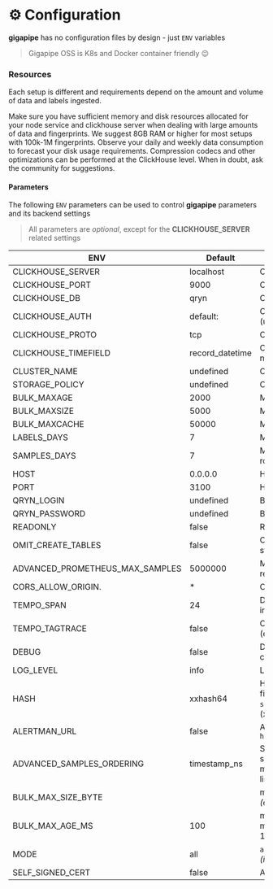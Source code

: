 # ⚙️ Configuration

**gigapipe** has no configuration files by design - just `ENV` variables

> Gigapipe OSS is K8s and Docker container friendly 😉

### Resources

Each setup is different and requirements depend on the amount and volume of data and labels ingested. 

Make sure you have sufficient memory and disk resources allocated for your node service and clickhouse server when dealing with large amounts of data and fingerprints. We suggest 8GB RAM or higher for most setups with 100k-1M fingerprints. Observe your daily and weekly data consumption to forecast your disk usage requirements. Compression codecs and other optimizations can be performed at the ClickHouse level. When in doubt, ask the community for suggestions. 

#### Parameters

The following `ENV` parameters can be used to control **gigapipe** parameters and its backend settings

> All parameters are _optional_, except for the **CLICKHOUSE_SERVER** related settings

| ENV   	                |Default   	|Usage   	|
|------------------------|---	    |---		|
| CLICKHOUSE_SERVER      | localhost   	| Clickhouse Server address  		|
| CLICKHOUSE_PORT  	     | 9000  	    | Clickhouse Server port (binary) 		|
| CLICKHOUSE_DB  	       | qryn  	    | Clickhouse Database Name  		|
| CLICKHOUSE_AUTH  	     | default:  	    | Clickhouse Authentication (user:password) |
| CLICKHOUSE_PROTO  	    | tcp  	    | Clickhouse Protocol (tcp, tls) |
| CLICKHOUSE_TIMEFIELD   | record_datetime    | Clickhouse DateTime column for native queries |
| CLUSTER_NAME           | undefined | Clickhouse Cluster name |
| STORAGE_POLICY           | undefined | Clickhouse Cluster storage policy |
| BULK_MAXAGE  		        | 2000  	    | Max Age for Bulk Inserts  		|
| BULK_MAXSIZE  	        | 5000  	    | Max Size for Bulk Inserts  		|
| BULK_MAXCACHE  	       | 50000  	    | Max Labels in Memory Cache  		|
| LABELS_DAYS  		        | 7  	    	    | Max Days before Label rotation  		|
| SAMPLES_DAYS  	        | 7  	    	    | Max Days before Timeseries rotation  		|
| HOST 			               | 0.0.0.0 	    | HTTP API IP  		|
| PORT  		               | 3100 	            | HTTP API PORT  		|
| QRYN_LOGIN              | undefined             | Basic HTTP Username           |
| QRYN_PASSWORD         | undefined             | Basic HTTP Password           |
| READONLY  			          | false  	    | Readonly Mode, no DB Init  		|
| OMIT_CREATE_TABLES | false | Omit database provisioning on startup. Dangerous. |
| ADVANCED_PROMETHEUS_MAX_SAMPLES | 5000000 | Max samples per a promql request |
| CORS_ALLOW_ORIGIN.     | * | CORS Allow Origin, default to any |
| TEMPO_SPAN             | 24 | Default span for Tempo queries in hours |
| TEMPO_TAGTRACE         | false | Optional tagging of TraceID (expensive) |
| DEBUG  			             | false  	    | Debug Mode (for backwards compatibility) 		|
| LOG_LEVEL  			         | info  	    | Log Level  		|
| HASH                   | xxhash64 | Hash function using for fingerprints. Currently supported `short-hash` and `xxhash64` (xxhash64 function)
| ALERTMAN_URL           | false      | Alertmanager API URL, ie: `http://my_alertmanager_url:1234` |
| ADVANCED_SAMPLES_ORDERING | timestamp_ns | Specify the 'ORDER BY' your samples table should use (for multiple use comma-separated list fingerprint,timestamp_ns) |
| BULK_MAX_SIZE_BYTE |  | max size of the bulk in bytes _(empty = infinite)_ |
| BULK_MAX_AGE_MS | 100  | max age of the bulk in milliseconds. Minimum value 100ms |
| MODE | all  | `all`, `writer`, `reader`, `init_only` _(init db and exit)_ |
| SELF_SIGNED_CERT | false | Allow self-signed certificates |


